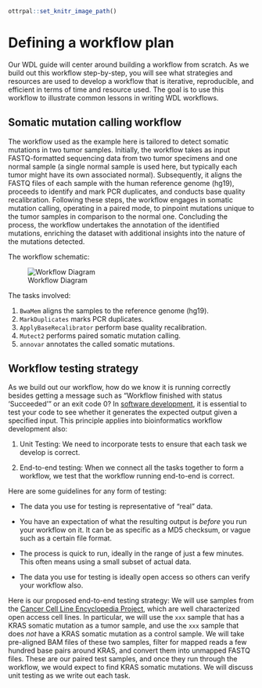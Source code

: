```r
ottrpal::set_knitr_image_path()
```

# Defining a workflow plan

Our WDL guide will center around building a workflow from scratch. As we build out this workflow step-by-step, you will see what strategies and resources are used to develop a workflow that is iterative, reproducible, and efficient in terms of time and resource used. The goal is to use this workflow to illustrate common lessons in writing WDL workflows.

## Somatic mutation calling workflow

The workflow used as the example  here is tailored to detect somatic mutations in two tumor samples. Initially, the workflow takes as input FASTQ-formatted sequencing data from two tumor specimens and one normal sample (a single normal sample is used here, but typically each tumor might have its own associated normal). Subsequently, it aligns the FASTQ files of each sample with the human reference genome (hg19), proceeds to identify and mark PCR duplicates, and conducts base quality recalibration. Following these steps, the workflow engages in somatic mutation calling, operating in a paired mode, to pinpoint mutations unique to the tumor samples in comparison to the normal one. Concluding the process, the workflow undertakes the annotation of the identified mutations, enriching the dataset with additional insights into the nature of the mutations detected.

The workflow schematic:

![Workflow Diagram](assets/WDL_101_Course.png)

The tasks involved:

1.  `BwaMem` aligns the samples to the reference genome (hg19).
2.  `MarkDuplicates` marks PCR duplicates.
3.  `ApplyBaseRecalibrator` perform base quality recalibration.
4.  `Mutect2` performs paired somatic mutation calling.
5.  `annovar` annotates the called somatic mutations.

## Workflow testing strategy

As we build out our workflow, how do we know it is running correctly besides getting a message such as "Workflow finished with status 'Succeeded'" or an exit code 0? In [software development](https://www.atlassian.com/continuous-delivery/software-testing), it is essential to test your code to see whether it generates the expected output given a specified input. This principle applies into bioinformatics workflow development also:

1.  Unit Testing: We need to incorporate tests to ensure that each task we develop is correct.

2.  End-to-end testing: When we connect all the tasks together to form a workflow, we test that the workflow running end-to-end is correct.

Here are some guidelines for any form of testing:

-   The data you use for testing is representative of "real" data.

-   You have an expectation of what the resulting output is *before* you run your workflow on it. It can be as specific as a MD5 checksum, or vague such as a certain file format.

-   The process is quick to run, ideally in the range of just a few minutes. This often means using a small subset of actual data.

-   The data you use for testing is ideally open access so others can verify your workflow also.

Here is our proposed end-to-end testing strategy: We will use samples from the [Cancer Cell Line Encyclopedia Project](https://sites.broadinstitute.org/ccle/), which are well characterized open access cell lines. In particular, we will use the `xxx` sample that has a KRAS somatic mutation as a tumor sample, and use the `xxx` sample that does *not* have a KRAS somatic mutation as a control sample. We will take pre-aligned BAM files of these two samples, filter for mapped reads a few hundred base pairs around KRAS, and convert them into unmapped FASTQ files. These are our paired test samples, and once they run through the workflow, we would expect to find KRAS somatic mutations. We will discuss unit testing as we write out each task.
